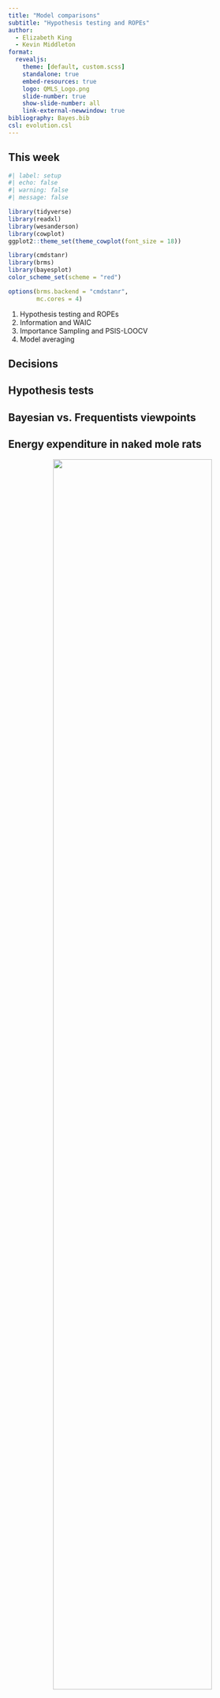 ```yaml
---
title: "Model comparisons"
subtitle: "Hypothesis testing and ROPEs"
author:
  - Elizabeth King
  - Kevin Middleton
format:
  revealjs:
    theme: [default, custom.scss]
    standalone: true
    embed-resources: true
    logo: QMLS_Logo.png
    slide-number: true
    show-slide-number: all
    link-external-newwindow: true
bibliography: Bayes.bib
csl: evolution.csl
---
```


## This week

```r
#| label: setup
#| echo: false
#| warning: false
#| message: false

library(tidyverse)
library(readxl)
library(wesanderson)
library(cowplot)
ggplot2::theme_set(theme_cowplot(font_size = 18))

library(cmdstanr)
library(brms)
library(bayesplot)
color_scheme_set(scheme = "red")

options(brms.backend = "cmdstanr",
        mc.cores = 4)
```

1. Hypothesis testing and ROPEs
2. Information and WAIC
3. Importance Sampling and PSIS-LOOCV
4. Model averaging


## Decisions


## Hypothesis tests


## Bayesian vs. Frequentists viewpoints


## Energy expenditure in naked mole rats

<center>
<img src="https://i.imgur.com/FMMAjpa.jpg" width="80%" />
</center>


## Energy expenditure in naked mole rats

```r
#| echo: false

M <- abdData::MoleRats |> 
  rename(Caste = caste,
         Mass = ln.mass,
         Energy= ln.energy) |> 
  mutate(Caste = if_else(Caste == "worker", "Worker", "NonWorker"),
         Caste = factor(Caste))

ggplot(M, aes(x = Mass, y = Energy, color = Caste)) +
  geom_point(size = 4) +
  scale_color_manual(values = wes_palette("Cavalcanti1")) +
  theme(legend.justification = c(0, 1),
        legend.position = c(0.05, 1)) +
  labs(x = "ln Body Mass (g)",
       y = "ln Daily Energy Expenditure (kJ)")
```


## ANCOVA: intercepts varying

```r
#| echo: true

fm <- lm(Energy ~ Mass + Caste, data = M)
```

```r
#| label: ANCOVA_model
#| echo: false

M <- M |> mutate(pred = predict(fm))
ggplot(M, aes(x = Mass, y = Energy, color = Caste)) +
  geom_point(size = 4) +
  geom_line(aes(x = Mass, y = pred, color = Caste), lwd = 2) +
  scale_color_manual(values = wes_palette("Cavalcanti1")) +
  theme(legend.justification = c(0, 1),
        legend.position = c(0.05, 1)) +
  labs(x = "ln Body Mass (g)",
       y = "ln Daily Energy Expenditure (kJ)")
```


## Bayesian model

- Return separate intercepts with `- 1`
- Note *a lot* of samples are necessary for stable Bayes factors [@Schad2022-dc]
    - 80,000 total post warm-up here

```r
#| echo: true
#| output: false

fm <- brm(Energy ~ Mass + Caste - 1, data = M,
          prior = prior(normal(0, 3), class = b),
          iter = 4e4,
          cores = 4,
          seed = 45873495)
```


## Parameter estimates of interest

1. Shared slope for `Mass`
2. "Intercept" difference of Worker vs. Non-worker castes
    - Overall intercepts for `Caste` probably not interesting in this example
    - What does `Mass` = 0 mean for a naked mole rate?


## HDI-based tests

- Against 0
- Against an *a priori* value
    - e.g., Isometric slope
- Choose an interval (preferably not 95%)


## HDI for slope

```r
#| echo: true
summary(fm, prob = 0.89)
```


## HDI for differences

```r
#| echo: true
library(tidybayes)

post <- fm |> 
  spread_rvars(b_Mass, b_CasteWorker, b_CasteNonWorker) |> 
  mutate(d_W_NW = b_CasteWorker - b_CasteNonWorker, .keep = "unused")
head(post)
post |> 
  median_hdi(b_Mass, d_W_NW, .width = 0.89)
```


## HDI Plot

Many interesting visualizations in the [`see` package](https://easystats.github.io/see/articles/bayestestR.html)

```r
#| echo: true
#| output-location: slide

library(bayestestR)
library(see)

HD_interval <-  bayestestR::hdi(fm, ci = c(0.89))
plot(HD_interval)
```


## Hypothesis tests with `hypothesis()`

Similar to generalized linear hypothesis tests (`glht()` in `multcomp`)

```r
#| echo: true

hypothesis(fm, "CasteWorker - CasteNonWorker = 0", alpha = 0.89)
```


## Estimate difference while sampling?

- Switch to low-level `stan` code, and use `rstan` or `cmdstanr`
- `generated quantities` block lets you access the samples at each iteration
    - Calculations, predictions, etc., which all go into the output

```r
#| echo: true
#| output-location: slide

make_stancode(Energy ~ Mass + Caste - 1,
              data = M,
              prior = prior(normal(0, 3), class = b))
```


## Bayes factors

- Closest Bayesian analogue for a *P*-value
- Savage-Dickey ratio: Divide the density (height) of the posterior for $\theta$ by the density of the prior for $\theta$ at the point of interest (`null = 0`).
- Popular in psychology


## Bayes factors

Can also be used for:

- Directional tests (one-sided tests)
- Intervals (ROPE-like)
- Models vs. models


## Bayes factors

> "While Bayes factors provide an immediate approach to hypothesis testing, they are highly sensitive to details of the data/model assumptions." [@Schad2022-dc]

```r
#| echo: true

(BF <- bayesfactor_parameters(fm, null = 0))
```


## Bayes factors

```r
#| echo: true

plot(BF)
```


## Region of practical equivalence

> "A difference of zero plus or minus some small amount is for practical purposes 'not different' from zero."

[Easystats](https://easystats.github.io/bayestestR/articles/region_of_practical_equivalence.html) has a good introduction.

Additional reading:

- Kruschke [-@Kruschke2010-wi; @Kruschke2015-rp; @Kruschke2018-mg]
- Kruschke et al. [-@Kruschke2012-sb]


## `rope()`

- Use `rope_range()` to automatically find the most suitable range for comparison.
    - Think about what interval you consider practically equivalent
- Recommended to use the entire posterior to determine the percentage in the ROPE (`ci = 1`)

```r
#| echo: true
#| output-location: slide

fm |> 
  spread_rvars(b_Mass, b_CasteWorker, b_CasteNonWorker) |> 
  rename(Mass = b_Mass) |> 
  mutate(d_W_NW = b_CasteWorker - b_CasteNonWorker, .keep = "unused") |> 
  rope(ci = 1, range = c(-0.25, 0.25))
```


## ROPE plot

```r
#| echo: true
#| output-location: slide

rope(fm, ci = 1, range = c(-0.25, 0.25)) |> 
  plot()
```


## References

::: {#refs}
:::


